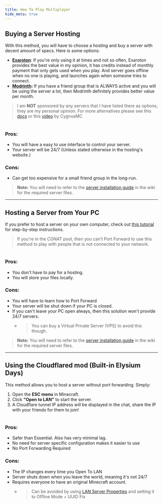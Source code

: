 ```yaml
---
title: How To Play Multiplayer
hide_meta: true
---
```


## Buying a Server Hosting
With this method, you will have to choose a hosting and buy a server with decent amount of specs. Here is some options:
  - **[Exaroton](https://exaroton.com)**: If you're only using it at times and not so often, Exaroton provides the best value in my opinion, it has credits instead of monthly payment that only gets used when you play. And server goes offline when no one is playing, and launches again when someone tries to connect.
  - **[Modrinth](https://modrinth.com/servers):** If you have a friend group that is ALWAYS active and you will be using the server a lot, then Modrinth definitely provides better value per month.
> I am __NOT__ sponsored by any servers that I have listed there as options, they are my personal opinion. For more alternatives please see this [docs](https://docs.google.com/spreadsheets/d/1HZE7Pi6FPEhbN-JQtXKX69Udp6dA5OBOu4Kpdzz53MI/edit?usp=sharing) or this [video](https://youtu.be/gNMBYhEuDv8) by CygnusMC

#

### Pros:
- You will have a easy to use interface to control your server.
- Your server will be 24/7 (Unless stated otherwise in the hosting's website.)

### Cons:
- Can get too expensive for a small friend group in the long-run.

> **Note:** You will need to refer to the [server installation guide](https://moddedmc.wiki/tr/project/elysium-days/docs/installation_guides/server_installation) in the wiki for the required server files.

---

## Hosting a Server from Your PC
If you prefer to host a server on your own computer, check out [this tutorial](https://www.youtube.com/watch?v=sg91I4vg7ew) for step-by-step instructions.  
> If you're in the CGNAT pool, then you can’t Port Forward to use this method to play with people that is not connected to your network.

#

### Pros:
- You don't have to pay for a hosting.
- You will store your files locally.

### Cons:
- You will have to learn how to Port Forward
- Your server will be shut down if your PC is closed.
- If you can't leave your PC open always, then this solution won't provide 24/7 servers.
  - > You can buy a Virtual Private Server (VPS) to avoid this though.

> **Note:** You will need to refer to the [server installation guide](https://moddedmc.wiki/tr/project/elysium-days/docs/installation_guides/server_installation) in the wiki for the required server files.

---

## Using the Cloudflared mod (Built-in Elysium Days)
This method allows you to host a server without port forwarding. Simply:
1. Open the **ESC menu** in Minecraft.
2. Click **"Open to LAN"** to start the server.
3. A Cloudflare tunnel IP address will be displayed in the chat, share the IP with your friends for them to join!

#

### Pros:
- Safer than Essential. Also has very minimal lag.
- No need for server specific configuration makes it easier to use
- No Port Forwarding Required

### Cons:
- The IP changes every time you Open To LAN
- Server shuts down when you leave the world, meaning it's not 24/7
- Requires everyone to have an original Minecraft account.
  - > Can be avoided by using [LAN Server Properties](https://www.curseforge.com/minecraft/mc-mods/lan-server-properties) and setting it to Offline Mode + UUID Fix
